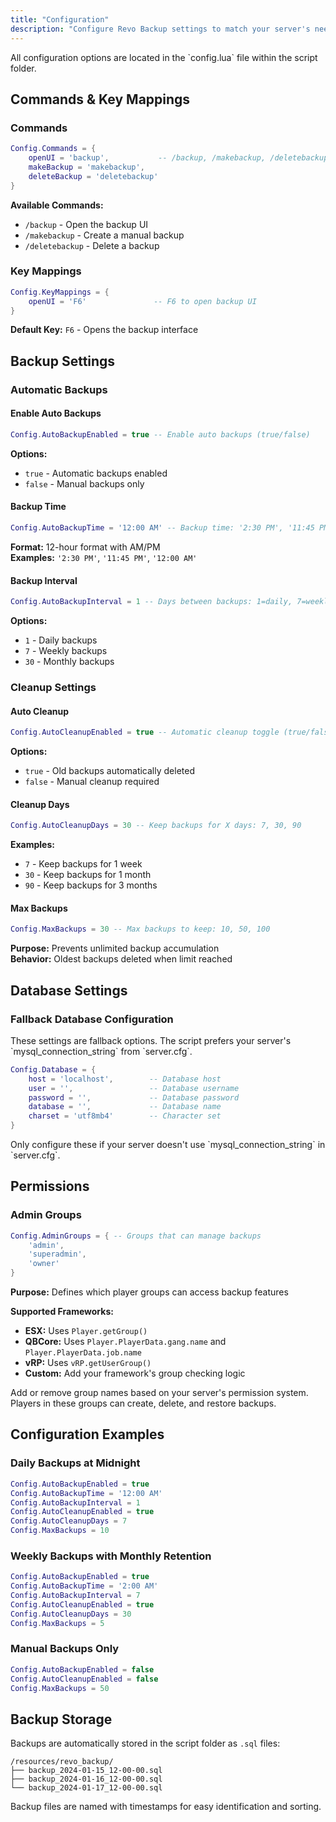 ```yaml
---
title: "Configuration"
description: "Configure Revo Backup settings to match your server's needs."
---
```


<Info>
  All configuration options are located in the `config.lua` file within the script folder.
</Info>

## Commands & Key Mappings

### Commands
```lua
Config.Commands = {
    openUI = 'backup',           -- /backup, /makebackup, /deletebackup
    makeBackup = 'makebackup',
    deleteBackup = 'deletebackup'
}
```

**Available Commands:**
- `/backup` - Open the backup UI
- `/makebackup` - Create a manual backup
- `/deletebackup` - Delete a backup

### Key Mappings
```lua
Config.KeyMappings = {
    openUI = 'F6'               -- F6 to open backup UI
}
```

**Default Key:** `F6` - Opens the backup interface

## Backup Settings

### Automatic Backups

#### Enable Auto Backups
```lua
Config.AutoBackupEnabled = true -- Enable auto backups (true/false)
```

**Options:**
- `true` - Automatic backups enabled
- `false` - Manual backups only

#### Backup Time
```lua
Config.AutoBackupTime = '12:00 AM' -- Backup time: '2:30 PM', '11:45 PM'
```

**Format:** 12-hour format with AM/PM  
**Examples:** `'2:30 PM'`, `'11:45 PM'`, `'12:00 AM'`

#### Backup Interval
```lua
Config.AutoBackupInterval = 1 -- Days between backups: 1=daily, 7=weekly
```

**Options:**
- `1` - Daily backups
- `7` - Weekly backups
- `30` - Monthly backups

### Cleanup Settings

#### Auto Cleanup
```lua
Config.AutoCleanupEnabled = true -- Automatic cleanup toggle (true/false)
```

**Options:**
- `true` - Old backups automatically deleted
- `false` - Manual cleanup required

#### Cleanup Days
```lua
Config.AutoCleanupDays = 30 -- Keep backups for X days: 7, 30, 90
```

**Examples:**
- `7` - Keep backups for 1 week
- `30` - Keep backups for 1 month
- `90` - Keep backups for 3 months

#### Max Backups
```lua
Config.MaxBackups = 30 -- Max backups to keep: 10, 50, 100
```

**Purpose:** Prevents unlimited backup accumulation  
**Behavior:** Oldest backups deleted when limit reached

## Database Settings

### Fallback Database Configuration

<Warning>
  These settings are fallback options. The script prefers your server's `mysql_connection_string` from `server.cfg`.
</Warning>

```lua
Config.Database = {
    host = 'localhost',        -- Database host
    user = '',                 -- Database username
    password = '',             -- Database password
    database = '',             -- Database name
    charset = 'utf8mb4'        -- Character set
}
```

<Note>
  Only configure these if your server doesn't use `mysql_connection_string` in `server.cfg`.
</Note>

## Permissions

### Admin Groups

```lua
Config.AdminGroups = { -- Groups that can manage backups
    'admin',
    'superadmin',
    'owner'
}
```

**Purpose:** Defines which player groups can access backup features

**Supported Frameworks:**
- **ESX:** Uses `Player.getGroup()`
- **QBCore:** Uses `Player.PlayerData.gang.name` and `Player.PlayerData.job.name`
- **vRP:** Uses `vRP.getUserGroup()`
- **Custom:** Add your framework's group checking logic

<Tip>
  Add or remove group names based on your server's permission system. Players in these groups can create, delete, and restore backups.
</Tip>

## Configuration Examples

### Daily Backups at Midnight
```lua
Config.AutoBackupEnabled = true
Config.AutoBackupTime = '12:00 AM'
Config.AutoBackupInterval = 1
Config.AutoCleanupEnabled = true
Config.AutoCleanupDays = 7
Config.MaxBackups = 10
```

### Weekly Backups with Monthly Retention
```lua
Config.AutoBackupEnabled = true
Config.AutoBackupTime = '2:00 AM'
Config.AutoBackupInterval = 7
Config.AutoCleanupEnabled = true
Config.AutoCleanupDays = 30
Config.MaxBackups = 5
```

### Manual Backups Only
```lua
Config.AutoBackupEnabled = false
Config.AutoCleanupEnabled = false
Config.MaxBackups = 50
```

## Backup Storage

Backups are automatically stored in the script folder as `.sql` files:

```
/resources/revo_backup/
├── backup_2024-01-15_12-00-00.sql
├── backup_2024-01-16_12-00-00.sql
└── backup_2024-01-17_12-00-00.sql
```

<Info>
  Backup files are named with timestamps for easy identification and sorting.
</Info>
